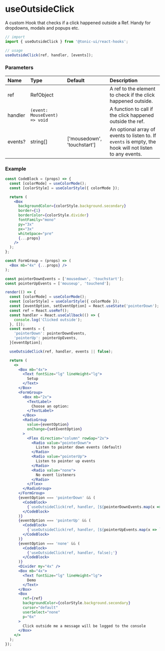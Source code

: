 # useOutsideClick

A custom Hook that checks if a click happened outside a Ref. Handy for dropdowns, modals and popups etc.

```js
// import
import { useOutsideClick } from '@tonic-ui/react-hooks';

// usage
useOutsideClick(ref, handler, [events]);
```

### Parameters

| Name | Type | Default | Description |
| :--- | :--- | :------ | :---------- |
| ref | RefObject | | A ref to the element to check if the click happened outside. |
| handler | `(event: MouseEvent) => void` | | A function to call if the click happened outside the ref. |
| events? | string[] | ['mousedown', 'touchstart'] | An optional array of events to listen to. If `events` is empty, the hook will not listen to any events. |

### Example

```jsx noInline
const CodeBlock = (props) => {
  const [colorMode] = useColorMode();
  const [colorStyle] = useColorStyle({ colorMode });

  return (
    <Box
      backgroundColor={colorStyle.background.secondary}
      border={1}
      borderColor={colorStyle.divider}
      fontFamily="mono"
      py="3x"
      px="3x"
      whiteSpace="pre"
      {...props}
    />
  );
};

const FormGroup = (props) => (
  <Box mb="4x" {...props} />
);

const pointerDownEvents = ['mousedown', 'touchstart'];
const pointerUpEvents = ['mouseup', 'touchend'];

render(() => {
  const [colorMode] = useColorMode();
  const [colorStyle] = useColorStyle({ colorMode });
  const [eventOption, setEventOption] = React.useState('pointerDown');
  const ref = React.useRef();
  const handler = React.useCallback(() => {
    console.log('Clicked outside');
  }, []);
  const events = {
    'pointerDown': pointerDownEvents,
    'pointerUp': pointerUpEvents,
  }[eventOption];

  useOutsideClick(ref, handler, events || false);

  return (
    <>
      <Box mb="4x">
        <Text fontSize="lg" lineHeight="lg">
          Setup
        </Text>
      </Box>
      <FormGroup>
        <Box mb="2x">
          <TextLabel>
            Choose an option:
          </TextLabel>
        </Box>
        <RadioGroup
          value={eventOption}
          onChange={setEventOption}
        >
          <Flex direction="column" rowGap="2x">
            <Radio value="pointerDown">
              Listen to pointer down events (default)
            </Radio>
            <Radio value="pointerUp">
              Listen to pointer up events
            </Radio>
            <Radio value="none">
              No event listeners
            </Radio>
          </Flex>
        </RadioGroup>
      </FormGroup>
      {eventOption === 'pointerDown' && (
        <CodeBlock>
          {`useOutsideClick(ref, handler, [${pointerDownEvents.map(x => `'${x}'`).join(', ')}]); // or "useOutsideClick(ref, handler)"`}
        </CodeBlock>
      )}
      {eventOption === 'pointerUp' && (
        <CodeBlock>
          {`useOutsideClick(ref, handler, [${pointerUpEvents.map(x => `'${x}'`).join(', ')}]);`}
        </CodeBlock>
      )}
      {eventOption === 'none' && (
        <CodeBlock>
          {'useOutsideClick(ref, handler, false);'}
        </CodeBlock>
      )}
      <Divider my="4x" />
      <Box mb="4x">
        <Text fontSize="lg" lineHeight="lg">
          Demo
        </Text>
      </Box>
      <Box
        ref={ref}
        backgroundColor={colorStyle.background.secondary}
        cursor="default"
        userSelect="none"
        p="6x"
      >
        Click outside me a message will be logged to the console
      </Box>
    </>
  );
});
```
